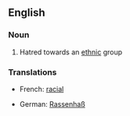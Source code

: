 ==English==

===Noun===
{{en-noun|sg=[[race]] [[hatred]]|-}}

# Hatred towards an [[ethnic]] group

===Translations===
{{trans-top|hatred towards an ethnic group}}
* French: [[racial]]
{{trans-mid}}
* German: [[Rassenhaß]] {{m}}
{{trans-bottom}}